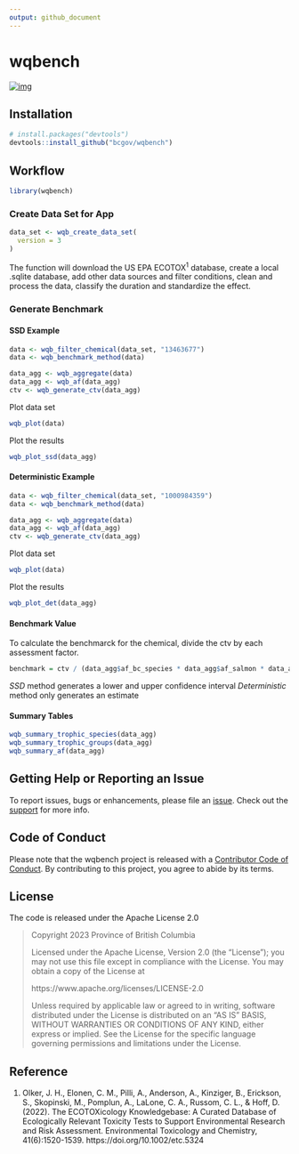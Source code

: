 ```yaml
---
output: github_document
---
```


# wqbench

<!-- badges: start -->
[![img](https://img.shields.io/badge/Lifecycle-Experimental-339999)](https://github.com/bcgov/repomountie/blob/master/doc/lifecycle-badges.md)
<!-- badges: end -->

## Installation

```r
# install.packages("devtools")
devtools::install_github("bcgov/wqbench")
```


## Workflow

``` r
library(wqbench)
```

### Create Data Set for App

```r
data_set <- wqb_create_data_set(
  version = 3
)
```

The function will download the US EPA ECOTOX<sup>1</sup> database, create a local .sqlite database, add other data sources and filter conditions, clean and process the data, classify the duration and standardize the effect.

### Generate Benchmark

#### SSD Example

```r
data <- wqb_filter_chemical(data_set, "13463677")
data <- wqb_benchmark_method(data)

data_agg <- wqb_aggregate(data) 
data_agg <- wqb_af(data_agg)
ctv <- wqb_generate_ctv(data_agg)
```

Plot data set

```r
wqb_plot(data)
```

Plot the results
```r
wqb_plot_ssd(data_agg)
```

#### Deterministic Example

```r
data <- wqb_filter_chemical(data_set, "1000984359")
data <- wqb_benchmark_method(data)

data_agg <- wqb_aggregate(data) 
data_agg <- wqb_af(data_agg)
ctv <- wqb_generate_ctv(data_agg)
```

Plot data set

```r
wqb_plot(data)
```

Plot the results
```r
wqb_plot_det(data_agg)
```

#### Benchmark Value

To calculate the benchmarck for the chemical, divide the ctv by each assessment factor. 
```r
benchmark = ctv / (data_agg$af_bc_species * data_agg$af_salmon * data_agg$af_planktonic *data_agg$af_variation)
```

*SSD* method generates a lower and upper confidence interval
*Deterministic* method only generates an estimate

#### Summary Tables

```r
wqb_summary_trophic_species(data_agg)
wqb_summary_trophic_groups(data_agg)
wqb_summary_af(data_agg)
```

## Getting Help or Reporting an Issue

To report issues, bugs or enhancements, please file an [issue](https://github.com/bcgov/wqbench/issues). 
Check out the [support](https://github.com/bcgov/wqbench/blob/main/.github/SUPPORT.md) for more info. 

## Code of Conduct

Please note that the wqbench project is released with a [Contributor Code of Conduct](https://contributor-covenant.org/version/2/1/CODE_OF_CONDUCT.html). 
By contributing to this project, you agree to abide by its terms.

## License 

The code is released under the Apache License 2.0

> Copyright 2023 Province of British Columbia
> 
> Licensed under the Apache License, Version 2.0 (the "License");
> you may not use this file except in compliance with the License.
> You may obtain a copy of the License at 
> 
> https://www.apache.org/licenses/LICENSE-2.0
> 
> Unless required by applicable law or agreed to in writing, software
> distributed under the License is distributed on an "AS IS" BASIS,
> WITHOUT WARRANTIES OR CONDITIONS OF ANY KIND, either express or implied.
> See the License for the specific language governing permissions and
> limitations under the License.

## Reference

1. Olker, J. H., Elonen, C. M., Pilli, A., Anderson, A., Kinziger, B., Erickson, S., Skopinski, M., Pomplun, A., LaLone, C. A., Russom, C. L., & Hoff, D. (2022). The ECOTOXicology Knowledgebase: A Curated Database of Ecologically Relevant Toxicity Tests to Support Environmental Research and Risk Assessment. Environmental Toxicology and Chemistry, 41(6):1520-1539. https://doi.org/10.1002/etc.5324